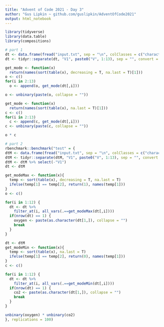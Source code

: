 ```yaml
---
title: "Advent of Code 2021 - Day 3"
author: "Gus Lipkin ~ github.com/guslipkin/AdventOfCode2021"
output: html_notebook
---
```


```r
library(tidyverse)
library(data.table)
library(compositions)
```

```r
# part 1
dt <- data.frame(fread("input.txt", sep = "\n", colClasses = c("character")))
dt <- tidyr::separate(dt, "V1", paste0("V", 1:13), sep = "", convert = TRUE)

get_mode <- function(x)
  return(names(sort(table(x), decreasing = T, na.last = T)[1]))
o <- c()
for(i in 2:13)
  o <- append(o, get_mode(dt[,i]))

o <- unbinary(paste(o, collapse = ""))

get_mode <- function(x)
  return(names(sort(table(x), na.last = T)[1]))
c <- c()
for(i in 2:13)
  c <- append(c, get_mode(dt[,i]))
c <- unbinary(paste(c, collapse = ""))

o * c
```

```r
# part 2
rbenchmark::benchmark("test" = {
dtM <- data.frame(fread("input.txt", sep = "\n", colClasses = c("character")))
dtM <- tidyr::separate(dtM, "V1", paste0("V", 1:13), sep = "", convert = TRUE)
dtM <- dtM %>% select(-"V1")
dt <- dtM

get_modeMax <- function(x){
  temp <- sort(table(x), decreasing = T, na.last = T)
  ifelse(temp[1] == temp[2], return(1), names(temp[1]))
}
o <- c()

for(i in 1:12) {
  dt <- dt %>%
    filter_at(i, all_vars(.==get_modeMax(dt[,i])))
  if(nrow(dt) == 1) {
    oxygen <- paste(as.character(dt[1,]), collapse = "")
    break
  }
}

dt <- dtM
get_modeMin <- function(x){
  temp <- sort(table(x), na.last = T)
  ifelse(temp[1] == temp[2], return(0), names(temp[1]))
}
c <- c()

for(i in 1:12) {
  dt <- dt %>%
    filter_at(i, all_vars(.==get_modeMin(dt[,i])))
  if(nrow(dt) == 1) {
    co2 <- paste(as.character(dt[1,]), collapse = "")
    break
  }
}

unbinary(oxygen) * unbinary(co2)
}, replications = 100)
```

